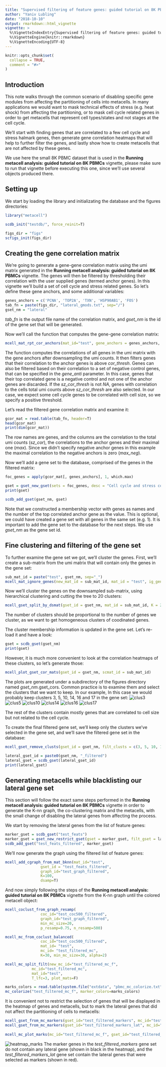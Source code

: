 ```yaml
---
title: "Supervised filtering of feature genes: guided tutorial on 8K PBMCs"
author: "Yaniv Lubling"
date: "2018-10-10"
output: rmarkdown::html_vignette
vignette: >
  %\VignetteIndexEntry{Supervised filtering of feature genes: guided tutorial on 8K PBMCs}
  %\VignetteEngine{knitr::rmarkdown}
  %\VignetteEncoding{UTF-8}
---
```


```r
knitr::opts_chunk$set(
  collapse = TRUE,
  comment = "#>"
)
```

## Introduction

This note walks through the common scenario of disabling specific gene modules from affecting the partitioning of cells into metacells. In many applications we would want to mask technical effects of stress (e.g. heat shock) from affecting the partitioning, or to mask cell cycle related genes in order to get metacells that represent cell types/states and not stages at the cell cycle.

We'll start with finding genes that are correlated to a few cell cycle and stress halmark genes, then generate gene correlation heatmaps that will help to further filter the genes, and lastly show how to create metacells that are not affected by these genes. 

We use here the small 8K PBMC dataset that is used in the **Running metacell analysis: guided tutorial on 8K PBMCs** vignette, please make sure to run that vignette before executing this one, since we'll use several objects produced there.

## Setting up

We start by loading the library and initializating the database and the figures directories:
```r
library("metacell")

scdb_init("testdb/", force_reinit=T)

figs_dir = "figs"
scfigs_init(figs_dir)
```

## Creating the gene correlation matrix

We're going to generate a gene-gene correlation matrix using the umi matrix generated in the **Running metacell analysis: guided tutorial on 8K PBMCs** vignette. The genes will then be filtered by thresholding their correlation with the user supplied genes (termed anchor genes). In this vignette we'll build a set of cell cycle and stress related genes. So let's define these gene anchors, and some additional variables:

```r
genes_anchors = c('PCNA', 'TOP2A', 'TXN', 'HSP90AB1', 'FOS')
tab_fn = paste(figs_dir, "lateral_gmods.txt", sep="/")
gset_nm = "lateral"
```
*tab_fn* is the output file name of the correlation matrix, and *gset_nm* is the id of the gene set that will be generated.

Now we'll call the function that computes the gene-gene correlation matrix:

```r
mcell_mat_rpt_cor_anchors(mat_id="test", gene_anchors = genes_anchors, cor_thresh = 0.1, gene_anti = c(), tab_fn = tab_fn, sz_cor_thresh = 0.2)
```
The function computes the correlations of all genes in the umi matrix with the gene anchors after downsampling the umi counts. It then filters genes that their correlation to the anchor genes is above *cor_thresh*. Genes can also be filtered based on their correlation to a set of negative control genes, that can be specified in the *gene_anti* parameter. In this case, genes that their top correlated gene is a negative control and not one of the anchor genes are discarded. 
If the *sz_cor_thresh* is not *NA*, genes with correlation to the cells total umi counts above *sz_cor_thresh* are also selected. In our case, we expect some cell cycle genes to be correlated with cell size, so we specify a positive threshold.

Let's read the filtered gene correlation matrix and examine it:

```r
gcor_mat = read.table(tab_fn, header=T)
head(gcor_mat)
print(dim(gcor_mat))
```

The row names are genes, and the columns are the correlation to the total umi counts (*sz_cor*), the correlations to the anchor genes and their maximal one (*max*). Since we didn't specify negative anchor genes in this example the maximal correlation to the negative anchors is zero (*max_neg*).

Now we'll add a gene set to the database, comprised of the genes in the filtered matrix:

```r
foc_genes = apply(gcor_mat[, genes_anchors], 1, which.max)

gset = gset_new_gset(sets = foc_genes, desc = "Cell cycle and stress correlated genes")
print(gset)

scdb_add_gset(gset_nm, gset)
```
Note that we constructed a membership vector with genes as names and the number of the top correlated anchor gene as the value. This is optional, we could have created a gene set with all genes in the same set (e.g. 1). It is important to add the gene set to the database for the next steps. We use *gset_nm* as the gene set id.

## Fine clustering and filtering of the gene set

To further examine the gene set we got, we'll cluster the genes. First, we'll create a sub-matrix from the umi matrix that will contain only the genes in the gene set:
```r
sub_mat_id = paste("test", gset_nm, sep="_")
mcell_mat_ignore_genes(new_mat_id = sub_mat_id, mat_id = "test", ig_genes = names(foc_genes), reverse = T)
```

Now we'll cluster the genes on the downsampled sub-matrix, using hierarchical clustering and cutting the tree to 20 clusters:

```r
mcell_gset_split_by_dsmat(gset_id = gset_nm, mat_id = sub_mat_id, K = 20)
```
The number of clusters should be proportional to the number of genes we cluster, as we want to get homogeneous clusters of coodinated genes.

The cluster membership information is updated in the gene set. Let's re-load it and have a look:

```r
gset = scdb_gset(gset_nm)
print(gset)
```

However, it is much more convenient to look at the correlation heatmaps of these clusters, so let's generate those:

```r
mcell_plot_gset_cor_mats(gset_id = gset_nm, scmat_id = sub_mat_id)
```

The plots are generated under a subdirectory of the figures directory named *gset_nm*.gset_cors.
Common practice is to examine them and select the clusters that we want to keep. In our example, In this case we would probably keep clusters 3, 5, 10, 14, 16 and 17 in the gene set:
![clus3](figs/lateral.gset_cors/3.png)
![clus5](figs/lateral.gset_cors/5.png)
![clus10](figs/lateral.gset_cors/10.png)
![clus14](figs/lateral.gset_cors/14.png)
![clus16](figs/lateral.gset_cors/16.png)
![clus17](figs/lateral.gset_cors/17.png)

The rest of the clusters contain mostly genes that are correlated to cell size but not related to the cell cycle.

To create the final filtered gene set, we'll keep only the clusters we've selected in the gene set, and we'll save the filtered gene set in the database:

```r
mcell_gset_remove_clusts(gset_id = gset_nm, filt_clusts = c(3, 5, 10, 14, 16, 17), new_id = paste0(gset_nm, "_filtered"), reverse=T)

lateral_gset_id = paste0(gset_nm, "_filtered")
lateral_gset = scdb_gset(lateral_gset_id)
print(lateral_gset)
```

## Generating metacells while blacklisting our lateral gene set

This section will follow the exact same steps performed in the **Running metacell analysis: guided tutorial on 8K PBMCs** vignette in order to generate the K-nn graph, the co-clustering matrix and the metacells, with the small change of disabling the lateral genes from affecting the process.

We start by removing the lateral genes from the list of feature genes: 

```r
marker_gset = scdb_gset("test_feats")	
marker_gset = gset_new_restrict_gset(gset = marker_gset, filt_gset = lateral_gset, inverse = T, desc = "cgraph gene markers w/o lateral genes")
scdb_add_gset("test_feats_filtered", marker_gset)
```

We'll now generate the graph using the filtered list of feature genes:

```r
mcell_add_cgraph_from_mat_bknn(mat_id="test", 
                gset_id = "test_feats_filtered", 
                graph_id="test_graph_filtered",
                K=100,
                dsamp=T)
```
And now simply following the steps of the **Running metacell analysis: guided tutorial on 8K PBMCs** vignette from the K-nn graph until the colored metacell object:

```r
mcell_coclust_from_graph_resamp(
                coc_id="test_coc500_filtered", 
                graph_id="test_graph_filtered",
                min_mc_size=20, 
                p_resamp=0.75, n_resamp=500)

mcell_mc_from_coclust_balanced(
                coc_id="test_coc500_filtered", 
                mat_id= "test",
                mc_id= "test_filtered_mc", 
                K=30, min_mc_size=30, alpha=2)

mcell_mc_split_filt(new_mc_id="test_filtered_mc_f", 
            mc_id="test_filtered_mc", 
            mat_id="test",
            T_lfc=3, plot_mats=F)

marks_colors = read.table(system.file("extdata", "pbmc_mc_colorize.txt", package="metacell"), sep="\t", h=T, stringsAsFactors=F)
mc_colorize("test_filtered_mc_f", marker_colors=marks_colors)

```

It is convenient not to restrict the selection of genes that will be displayed in the heatmap of genes and metacells, but to mark the lateral genes that did not affect the partitioning of cells to metacells:

```r
mcell_gset_from_mc_markers(gset_id="test_filtered_markers", mc_id="test_filtered_mc_f", blacklist_gset_id=lateral_gset_id)
mcell_gset_from_mc_markers(gset_id="test_filtered_markers_lat", mc_id="test_filtered_mc_f", filt_gset_id=lateral_gset_id)
	
mcell_mc_plot_marks(mc_id="test_filtered_mc_f", gset_id="test_filtered_markers", mat_id="test", lateral_gset="test_filtered_markers_lat")
```

![heatmap_marks](figs/test_filtered_mc_f.cells_heat_marks.png)
The marker genes in the *test_filtered_markers* gene set do not contain any lateral gene (shown in black in the heatmap), and the *test_filtered_markers_lat* gene set contain the lateral genes that were selected as markers (shown in red).
